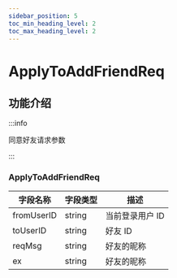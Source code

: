 ```yaml
---
sidebar_position: 5
toc_min_heading_level: 2
toc_max_heading_level: 2
---
```


# ApplyToAddFriendReq

## 功能介绍

:::info

同意好友请求参数

:::

###  ApplyToAddFriendReq

| 字段名称       | 字段类型 | 描述                    |
| -------------- | -------- | ----------------------- |
| fromUserID    | string   | 当前登录用户 ID         |
| toUserID | string | 好友 ID                 |
| reqMsg| string   | 好友的昵称              |
| ex| string   | 好友的昵称              |
